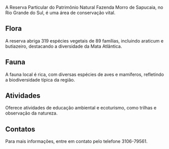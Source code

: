 A Reserva Particular do Patrimônio Natural Fazenda Morro de Sapucaia, no Rio Grande do Sul, é uma área de conservação vital.

## Flora

A reserva abriga 319 espécies vegetais de 89 famílias, incluindo araticum e butiazeiro, destacando a diversidade da Mata Atlântica.

## Fauna

A fauna local é rica, com diversas espécies de aves e mamíferos, refletindo a biodiversidade típica da região.

## Atividades

Oferece atividades de educação ambiental e ecoturismo, como trilhas e observação da natureza.

## Contatos

Para mais informações, entre em contato pelo telefone 3106-79561.